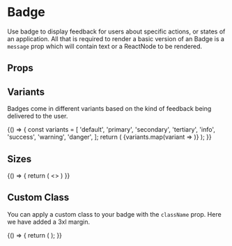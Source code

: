 
<Meta
  title="Components/Badge"
  component={Badge}
/>

# Badge

Use badge to display feedback for users about specific actions, or states of an application. All that is required to render a basic version of an Badge is a `message` prop which will contain text
or a ReactNode to be rendered.

<Canvas isExpanded>
  <Box direction="row">
    <Badge
      message="Hello world!"
    />
  </Box>
</Canvas>

## Props

<ArgsTable of={Badge} />


## Variants

Badges come in different variants based on the kind of feedback being delivered to the user.

<Canvas>
  <Story name="Variants">
    {() => {
      const variants = [
        'default',
        'primary',
        'secondary',
        'tertiary',
        'info',
        'success',
        'warning',
        'danger',
      ];
      return (
        <Box direction="row">
          {variants.map(variant => 
            <Badge 
              message={variant}
              variant={variant}
              className="m-right-sm"
            />
          )}
        </Box>
      );
    }}
  </Story>
</Canvas>

## Sizes

<Canvas>
  <Story name="Sizes">
    {() => {
      return (
        <>
          <Box direction="row">
            <Badge
              size="sm"
              message="Small"
              className="m-bottom-md"
            />
          </Box>
          <Box direction="row">
            <Badge
              size="md"
              message="Base"
              className="m-bottom-md"
            />
          </Box>
          <Box direction="row">
            <Badge
              size="lg"
              message="Large"
              className="m-bottom-md"
            />
          </Box>
          <Box direction="row">
            <Badge
              size="xl"
              message="X-Large"
              className="m-bottom-md"
            />
          </Box>
        </>
      )
    }}
  </Story>
</Canvas>


## Custom Class

You can apply a custom class to your badge with the `className` prop. Here we have added a 3xl margin.

<Canvas>
  <Story name="Custom Class">
    {() => {
      return (
        <Box direction="row">
          <Badge
            message="Hello world!"
            variant="success"
            className="m-3xl"
          />
        </Box>
      );
    }}
  </Story>
</Canvas>